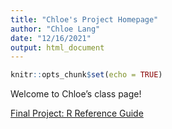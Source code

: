```yaml
---
title: "Chloe's Project Homepage"
author: "Chloe Lang"
date: "12/16/2021"
output: html_document
---
```


```r
knitr::opts_chunk$set(echo = TRUE)
```

Welcome to Chloe's class page! 

[Final Project: R Reference Guide](final_R_reference.html) 
